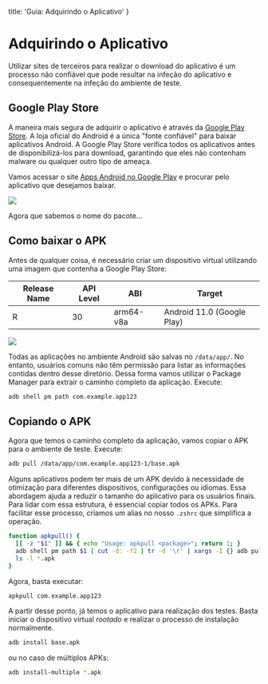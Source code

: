   title: 'Guia: Adquirindo o Aplicativo'
}

# Adquirindo o Aplicativo
Utilizar sites de terceiros para realizar o download do aplicativo é um processo não confiável que pode resultar na infeção do aplicativo e consequentemente na infeção do ambiente de teste.

## Google Play Store
A maneira mais segura de adquirir o aplicativo é através da [Google Play Store](https://play.google.com/). A loja oficial do Android é a única "fonte confiável" para baixar aplicativos Android. A Google Play Store verifica todos os aplicativos antes de disponibilizá-los para download, garantindo que eles não contenham malware ou qualquer outro tipo de ameaça.

Vamos acessar o site [Apps Android no Google Play](https://play.google.com/) e procurar pelo aplicativo que desejamos baixar.

<img src="/img/guides/app-acquisition/google-play-id.png" className="!border-none"/>

Agora que sabemos o nome do pacote...

## Como baixar o APK
Antes de qualquer coisa, é necessário criar um dispositivo virtual utilizando uma imagem que contenha a Google Play Store:

| Release Name | API Level | ABI           | Target                    |
|--------------|-----------|---------------|---------------------------|
| R            | 30        | arm64-v8a     | Android 11.0 (Google Play)|

<img src="/img/guides/app-acquisition/google-play-api.png" className="!border-none"/>

Todas as aplicações no ambiente Android são salvas no `/data/app/`. No entanto, usuários comuns não têm permissão para listar as informações contidas dentro desse diretório. Dessa forma vamos utilizar o Package Manager para extrair o caminho completo da aplicação. Execute:

```bash
adb shell pm path com.example.app123
```

## Copiando o APK
Agora que temos o caminho completo da aplicação, vamos copiar o APK para o ambiente de teste. Execute:

```bash
adb pull /data/app/com.example.app123-1/base.apk
```

Alguns aplicativos podem ter mais de um APK devido à necessidade de otimização para diferentes dispositivos, configurações ou idiomas. Essa abordagem ajuda a reduzir o tamanho do aplicativo para os usuários finais. Para lidar com essa estrutura, é essencial copiar todos os APKs. Para facilitar esse processo, criamos um alias no nosso `.zshrc` que simplifica a operação.

```bash showLineNumbers
function apkpull() {
  [[ -z "$1" ]] && { echo "Usage: apkpull <package>"; return 1; }
  adb shell pm path $1 | cut -d: -f2 | tr -d '\r' | xargs -I {} adb pull {} > /dev/null 2>&1
  ls -l *.apk
}
```

Agora, basta executar:

```bash
apkpull com.example.app123
```

A partir desse ponto, já temos o aplicativo para realização dos testes. Basta iniciar o dispositivo virtual _rootado_ e realizar o processo de instalação normalmente.

```bash
adb install base.apk
```

ou no caso de múltiplos APKs:

```bash
adb install-multiple *.apk
```